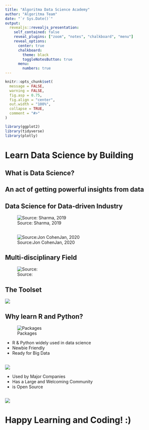 ```yaml
---
title: "Algoritma Data Science Academy"
author: "Algoritma Team"
date: "`r Sys.Date()`"
output: 
  revealjs::revealjs_presentation:
    self_contained: false
    reveal_plugins: ["zoom", "notes", "chalkboard", "menu"]
    reveal_options:
      center: true
      chalkboard: 
        theme: black
        toggleNotesButton: true
      menu:
        numbers: true
---
```


```r
knitr::opts_chunk$set(
  message = FALSE,
  warning = FALSE,
  fig.asp = 0.75,
  fig.align = "center",
  out.width = "100%",
  collapse = TRUE,
  comment = "#>"
)

library(ggplot2)
library(tidyverse)
library(plotly)

```

# Learn Data Science by Building

## **What is Data Science?**

## An act of getting **powerful insights** from data

## **Data Science for Data-driven Industry**

<style>
.reveal section img { background:none; border:none; box-shadow:none; }
</style>

![Source: Sharma, 2019](image/Data-Science-use-cases.png)

##

![Source:Jon CohenJan, 2020](image/ncov-wu.png)

## **Multi-disciplinary Field**

![Source: ](image/datascience.jpg)

## **The Toolset**

![](image/rnpy.PNG)

## Why learn R and Python?

![Packages](image/ggplot_hive-removebg.png)

* R & Python widely used in data science 
* Newbie Friendly
* Ready for Big Data

##

![](image/compR.png)

* Used by Major Companies
* Has a Large and Welcoming Community
* is Open Source

## 

![](image/datascienceflow.jpg)

# Happy Learning and Coding! :)
